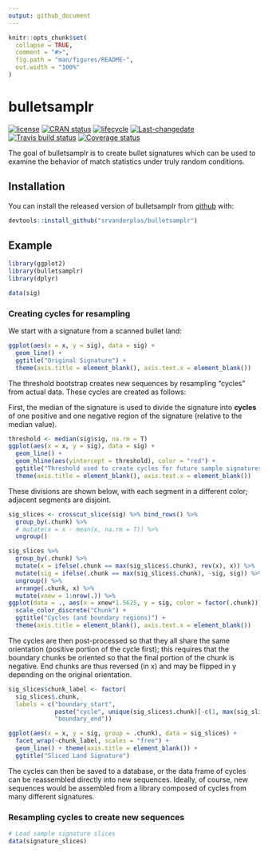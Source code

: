 ```yaml
---
output: github_document
---
```


<!-- README.md is generated from README.Rmd. Please edit that file -->

```r
knitr::opts_chunk$set(
  collapse = TRUE,
  comment = "#>",
  fig.path = "man/figures/README-",
  out.width = "100%"
)
```
# bulletsamplr
 [![license](https://img.shields.io/badge/license-MIT + file LICENSE-lightgrey.svg)](https://choosealicense.com/)
 [![CRAN status](https://www.r-pkg.org/badges/version/bulletsamplr)](https://cran.r-project.org/package=bulletsamplr)
 [![lifecycle](https://img.shields.io/badge/lifecycle-experimental-orange.svg)](https://www.tidyverse.org/lifecycle/#experimental)
 [![Last-changedate](https://img.shields.io/badge/last%20change-`r gsub('-', '--', Sys.Date())`-yellowgreen.svg)](/commits/master)
 [![Travis build status](https://travis-ci.org/srvanderplas/bulletsamplr.svg?branch=master)](https://travis-ci.org/srvanderplas/bulletsamplr)
  [![Coverage status](https://codecov.io/gh/srvanderplas/bulletsamplr/branch/master/graph/badge.svg)](https://codecov.io/github/srvanderplas/bulletsamplr?branch=master)
  
The goal of bulletsamplr is to create bullet signatures which can be used to examine the behavior of match statistics under truly random conditions.

## Installation

You can install the released version of bulletsamplr from [github](https://github.com/srvanderplas/bulletsamplr) with:

``` r
devtools::install_github("srvanderplas/bulletsamplr")
```

## Example

```r
library(ggplot2)
library(bulletsamplr)
library(dplyr)

data(sig)
```

### Creating cycles for resampling

We start with a signature from a scanned bullet land: 
```r
ggplot(aes(x = x, y = sig), data = sig) + 
  geom_line() + 
  ggtitle("Original Signature") + 
  theme(axis.title = element_blank(), axis.text.x = element_blank())
```

The threshold bootstrap creates new sequences by resampling "cycles" from actual data. These cycles are created as follows:

First, the median of the signature is used to divide the signature into __cycles__ of one positive and one negative region of the signature (relative to the median value). 
```r
threshold <- median(sig$sig, na.rm = T)
ggplot(aes(x = x, y = sig), data = sig) + 
  geom_line() + 
  geom_hline(aes(yintercept = threshold), color = "red") + 
  ggtitle("Threshold used to create cycles for future sample signatures") + 
  theme(axis.title = element_blank(), axis.text.x = element_blank())
```

These divisions are shown below, with each segment in a different color; adjacent segments are disjoint.

```r
sig_slices <- crosscut_slice(sig) %>% bind_rows() %>%
  group_by(.chunk) %>%
  # mutate(x = x - mean(x, na.rm = T)) %>%
  ungroup()

sig_slices %>%
  group_by(.chunk) %>%
  mutate(x = ifelse(.chunk == max(sig_slices$.chunk), rev(x), x)) %>%
  mutate(sig = ifelse(.chunk == max(sig_slices$.chunk), -sig, sig)) %>%
  ungroup() %>%
  arrange(.chunk, x) %>%
  mutate(xnew = 1:nrow(.)) %>%
ggplot(data = ., aes(x = xnew*1.5625, y = sig, color = factor(.chunk))) + geom_line() + 
  scale_color_discrete("Chunk") + 
  ggtitle("Cycles (and boundary regions)") + 
  theme(axis.title = element_blank(), axis.text.x = element_blank())

```

The cycles are then post-processed so that they all share the same orientation (positive portion of the cycle first); this requires that the boundary chunks be oriented so that the final portion of the chunk is negative. End chunks are thus reversed (in x) and may be flipped in y depending on the original orientation. 

```r

sig_slices$chunk_label <- factor(
  sig_slices$.chunk, 
  labels = c("boundary_start", 
             paste("cycle", unique(sig_slices$.chunk)[-c(1, max(sig_slices$.chunk))]), 
             "boundary_end"))

ggplot(aes(x = x, y = sig, group = .chunk), data = sig_slices) + 
  facet_wrap(~chunk_label, scales = "free") +
  geom_line() + theme(axis.title = element_blank()) + 
  ggtitle("Sliced Land Signature")
```

The cycles can then be saved to a database, or the data frame of cycles can be reassembled directly into new sequences. Ideally, of course, new sequences would be assembled from a library composed of cycles from many different signatures. 

### Resampling cycles to create new sequences

```r
# Load sample signature slices
data(signature_slices)


```
